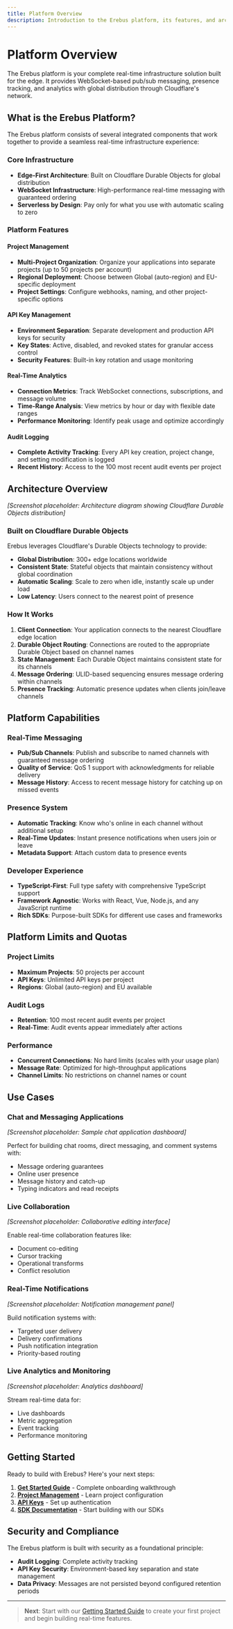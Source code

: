 ```yaml
---
title: Platform Overview
description: Introduction to the Erebus platform, its features, and architecture for real-time infrastructure at the edge.
---
```


# Platform Overview

The Erebus platform is your complete real-time infrastructure solution built for the edge. It provides WebSocket-based pub/sub messaging, presence tracking, and analytics with global distribution through Cloudflare's network.

## What is the Erebus Platform?

The Erebus platform consists of several integrated components that work together to provide a seamless real-time infrastructure experience:

### Core Infrastructure
- **Edge-First Architecture**: Built on Cloudflare Durable Objects for global distribution
- **WebSocket Infrastructure**: High-performance real-time messaging with guaranteed ordering
- **Serverless by Design**: Pay only for what you use with automatic scaling to zero

### Platform Features

#### Project Management
- **Multi-Project Organization**: Organize your applications into separate projects (up to 50 projects per account)
- **Regional Deployment**: Choose between Global (auto-region) and EU-specific deployment
- **Project Settings**: Configure webhooks, naming, and other project-specific options

#### API Key Management
- **Environment Separation**: Separate development and production API keys for security
- **Key States**: Active, disabled, and revoked states for granular access control
- **Security Features**: Built-in key rotation and usage monitoring

#### Real-Time Analytics
- **Connection Metrics**: Track WebSocket connections, subscriptions, and message volume
- **Time-Range Analysis**: View metrics by hour or day with flexible date ranges
- **Performance Monitoring**: Identify peak usage and optimize accordingly

#### Audit Logging
- **Complete Activity Tracking**: Every API key creation, project change, and setting modification is logged
- **Recent History**: Access to the 100 most recent audit events per project

## Architecture Overview

*[Screenshot placeholder: Architecture diagram showing Cloudflare Durable Objects distribution]*

### Built on Cloudflare Durable Objects

Erebus leverages Cloudflare's Durable Objects technology to provide:

- **Global Distribution**: 300+ edge locations worldwide
- **Consistent State**: Stateful objects that maintain consistency without global coordination
- **Automatic Scaling**: Scale to zero when idle, instantly scale up under load
- **Low Latency**: Users connect to the nearest point of presence

### How It Works

1. **Client Connection**: Your application connects to the nearest Cloudflare edge location
2. **Durable Object Routing**: Connections are routed to the appropriate Durable Object based on channel names
3. **State Management**: Each Durable Object maintains consistent state for its channels
4. **Message Ordering**: ULID-based sequencing ensures message ordering within channels
5. **Presence Tracking**: Automatic presence updates when clients join/leave channels

## Platform Capabilities

### Real-Time Messaging
- **Pub/Sub Channels**: Publish and subscribe to named channels with guaranteed message ordering
- **Quality of Service**: QoS 1 support with acknowledgments for reliable delivery
- **Message History**: Access to recent message history for catching up on missed events

### Presence System
- **Automatic Tracking**: Know who's online in each channel without additional setup
- **Real-Time Updates**: Instant presence notifications when users join or leave
- **Metadata Support**: Attach custom data to presence events

### Developer Experience
- **TypeScript-First**: Full type safety with comprehensive TypeScript support
- **Framework Agnostic**: Works with React, Vue, Node.js, and any JavaScript runtime
- **Rich SDKs**: Purpose-built SDKs for different use cases and frameworks

## Platform Limits and Quotas

### Project Limits
- **Maximum Projects**: 50 projects per account
- **API Keys**: Unlimited API keys per project
- **Regions**: Global (auto-region) and EU available

### Audit Logs
- **Retention**: 100 most recent audit events per project
- **Real-Time**: Audit events appear immediately after actions

### Performance
- **Concurrent Connections**: No hard limits (scales with your usage plan)
- **Message Rate**: Optimized for high-throughput applications
- **Channel Limits**: No restrictions on channel names or count

## Use Cases

### Chat and Messaging Applications
*[Screenshot placeholder: Sample chat application dashboard]*

Perfect for building chat rooms, direct messaging, and comment systems with:
- Message ordering guarantees
- Online user presence
- Message history and catch-up
- Typing indicators and read receipts

### Live Collaboration
*[Screenshot placeholder: Collaborative editing interface]*

Enable real-time collaboration features like:
- Document co-editing
- Cursor tracking
- Operational transforms
- Conflict resolution

### Real-Time Notifications
*[Screenshot placeholder: Notification management panel]*

Build notification systems with:
- Targeted user delivery
- Delivery confirmations
- Push notification integration
- Priority-based routing

### Live Analytics and Monitoring
*[Screenshot placeholder: Analytics dashboard]*

Stream real-time data for:
- Live dashboards
- Metric aggregation
- Event tracking
- Performance monitoring

## Getting Started

Ready to build with Erebus? Here's your next steps:

1. **[Get Started Guide](/docs/platform/getting-started)** - Complete onboarding walkthrough
2. **[Project Management](/docs/platform/project-management)** - Learn project configuration
3. **[API Keys](/docs/platform/api-key-management)** - Set up authentication
4. **[SDK Documentation](/docs/sdk)** - Start building with our SDKs

## Security and Compliance

The Erebus platform is built with security as a foundational principle:

- **Audit Logging**: Complete activity tracking
- **API Key Security**: Environment-based key separation and state management
- **Data Privacy**: Messages are not persisted beyond configured retention periods

---

> **Next**: Start with our [Getting Started Guide](/docs/platform/getting-started) to create your first project and begin building real-time features.
